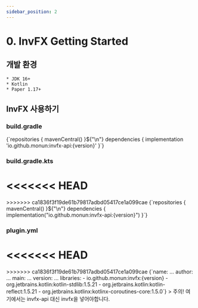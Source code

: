 ```yaml
---
sidebar_position: 2
---
```



# 0. InvFX Getting Started


## 개발 환경
    * JDK 16+
    * Kotlin
    * Paper 1.17+

## InvFX 사용하기
### build.gradle
<MavenVersion language="groovy" notation="io.github.monun:invfx-api">
    {`repositories {
    mavenCentral()
}${"\n"}
dependencies {
    implementation 'io.github.monun:invfx-api:{version}'
}`}
</MavenVersion>

### build.gradle.kts
<<<<<<< HEAD
<MavenVersion language="kotlin" notation="io.github.monun:invfx-api">
=======
<MavenVersion language="kotlin" artifact="io.github.monun:invfx-api">
>>>>>>> ca1836f3f19de61b79817adbd05417ce1a099cae
    {`repositories {
    mavenCentral()
}${"\n"}
dependencies {
    implementation("io.github.monun:invfx-api:{version}")
}`}
</MavenVersion>

### plugin.yml
<<<<<<< HEAD
<MavenVersion language="yaml" notation="io.github.monun:invfx-api">
=======
<MavenVersion language="yaml" artifact="io.github.monun:invfx-api">
>>>>>>> ca1836f3f19de61b79817adbd05417ce1a099cae
    {`name: ...
author: ...
main: ...
version: ...
libraries:
    - io.github.monun:invfx:{version}
    - org.jetbrains.kotlin:kotlin-stdlib:1.5.21
    - org.jetbrains.kotlin:kotlin-reflect:1.5.21
    - org.jetbrains.kotlinx:kotlinx-coroutines-core:1.5.0`}
</MavenVersion>
> 주의! 여기에서는 invfx-api 대신 invfx을 넣어야합니다.


<!--
val heptagram = retrieveUser("Heptagram")
println(heptagram.fans.map { it.blackCowness }.sum())

-------------------------------------------------------
| C͟O͟N͟S͟O͟L͟E͟ | TERMINAL | PROBLEMS |
Exception in thread "main" java.lang.ArithmeticException: integer overflow
-->

